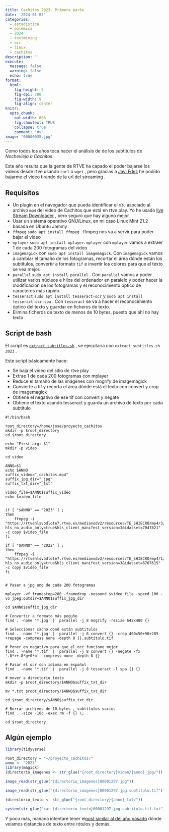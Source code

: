 ```yaml
---
title: Cachitos 2023. Primera parte
date: '2024-01-02'
categories: 
  - estadística
  - polémica
  - 2024
  - textmining
  - ocr
  - linux
  - cachitos
description: ''
execute: 
  message: false
  warning: false
  echo: true
format: 
  html: 
    fig-height: 5
    fig-dpi: 300
    fig-width: 9
    fig-align: center
knitr:
  opts_chunk:
    out.width: 80%
    fig.showtext: TRUE
    collapse: true
    comment: "#>"
image: "00000035.jpg"
---
```



Como todos los años toca hacer el análisis de de los subtítulos de _Nochevieja a Cachitos_

Este año resulta que la gente de RTVE ha capado el poder bajarse los videos desde rtve usando `curl` o `wget` , pero gracias a [Javi Fdez](https://twitter.com/jfcrz) he podido bajarme el video tirando de la url del streaming . 


## Requisitos

* Un plugin en el navegador que pueda identificar el `m3u` asociado al archivo `mp4` del video de Cachitos que está en rtve play. Yo he usado [live Stream Downloader](https://chromewebstore.google.com/detail/live-stream-downloader/looepbdllpjgdmkpdcdffhdbmpbcfekj) , pero seguro que hay alguno mejor
* Usar un sistema operativo GNU/Linux, en mi caso Linux Mint 21.2 basada en Ubuntu Jammy
* `ffmpeg`  `sudo apt install ffmpeg` . ffmpeg nos va a servir para poder bajar el video 
* `mplayer` `sudo apt install mplayer`. `mplayer` con `mplayer` vamos a extraer 1 de cada 200 fotogramas del video
*  `imagemagick` con `sudo apt install imagemagick`. Con `imagemagick` vamos a cambiar el tamaño de los fotogramas, recortar el área dónde están los subtítulos, convertir a formato `tif` e invertir los colores para que el texto se vea mejor. 
* `parallel` `sudo apt install parallel` . Con `parallel` vamos a poder utilizar varios núcleos e hilos del ordenador en paralelo y poder hacer la modificación de los fotogramas y el reconocimiento óptico de caracteres más rápido. 
* `tesseract` `sudo apt install tesseract-ocr` y `sudo apt install tesseract-ocr-spa` . Con `tesseract` se va a hacer el reconocimiento óptico del texto y guardar en ficheros de texto. 
* Elimina ficheros de texto de menos de 10 bytes, puesto que ahí no hay texto . 


## Script de bash

El script es [`extract_subtitles.sh`](extract_subtitles.sh)
, se ejecutaría con `extract_subtitles.sh 2023` . 

Este script básicamente hace:

* Se baja el video del sitio de rtve play
* Extrae 1 de cada 200 fotogramas con mplayer
* Reduce el tamaño de las imágenes con mogrify de imagemagick
* Convierte a tif y  recorta el área dónde está el texto con convert y crop de imagemagick
* Obtiene el negativo de ese tif con convert y negate
* Obtiene el texto usando tesseract y guarda un archivo de texto por cada subtítulo


```
#!/bin/bash

root_directory=/home/jose/proyecto_cachitos
mkdir -p $root_directory
cd $root_directory

echo "First arg: $1"
mkdir -p video

cd video

ANNO=$1
echo $ANNO
suffix_video="_cachitos.mp4"
suffix_jpg_dir="_jpg"
suffix_txt_dir="_txt"

video_file=$ANNO$suffix_video
echo $video_file


if [ "$ANNO" == "2023" ] ;
then
    ffmpeg -i "https://rtvehlsvodlote7.rtve.es/mediavodv2/resources/TE_SHIECRO/mp4/3/1/1704096565613.mp4/video.m3u8?hls_no_audio_only=true&hls_client_manifest_version=3&idasset=7047821" -c copy $video_file
fi

if [ "$ANNO" == "2022" ] ;
then
    ffmpeg -i "https://rtvehlsvodlote7.rtve.es/mediavodv2/resources/TE_SHIECRO/mp4/1/5/1672556504451.mp4/video.m3u8?hls_no_audio_only=true&hls_client_manifest_version=3&idasset=6767615" -c copy $video_file
fi 
 

# Pasar a jpg uno de cada 200 fotogramas

mplayer -vf framestep=200 -framedrop -nosound $video_file -speed 100 -vo jpeg:outdir=$ANNO$suffix_jpg_dir 
 
cd $ANNO$suffix_jpg_dir 
 
# Convertir a formato más pequño
find . -name '*.jpg' |  parallel -j 8 mogrify -resize 642x480 {}

# Seleccionar cacho dond están subtitulos
find . -name '*.jpg' |  parallel -j 8 convert {} -crop 460x50+90+285 +repage -compress none -depth 8 {}.subtitulo.tif

# Poner en negativo para que el ocr funcione mejor
find . -name '*.tif' |  parallel -j 8 convert {} -negate -fx '.8*r+.8*g+0*b' -compress none -depth 8 {}

# Pasar el ocr con idioma en español
find . -name '*.tif' |  parallel -j 8 tesseract -l spa {} {}

# mover a directorio texto
mkdir -p $root_directory/$ANNO$suffix_txt_dir

mv *.txt $root_directory/$ANNO$suffix_txt_dir

cd $root_directory/$ANNO$suffix_txt_dir

# Borrar archivos de 10 bytes , subtítulos vacíos
find . -size -10c -exec rm -f {} \;

cd $root_directory

```


## Algún ejemplo


```r
library(tidyverse)

root_directory = "~/proyecto_cachitos/"
anno <- "2023"
library(magick)
(directorio_imagenes <- str_glue("{root_directory}video/{anno}_jpg/"))

image_read(str_glue("{directorio_imagenes}00001297.jpg"))

```



```r
image_read(str_glue("{directorio_imagenes}00001297.jpg.subtitulo.tif"))
```


```r

(directorio_texto <- str_glue("{root_directory}{anno}_txt/"))

system(str_glue("cat {directorio_texto}00001297.jpg.subtitulo.tif.txt"), intern = TRUE)

```

Y poco más, mañana intentaré tener el[post similar al del año pasado](../../2023/01/03/cachitos-2022-segunda-parte/index.qmd) dónde veíamos distancias de texto entre rótulos y demás. 
